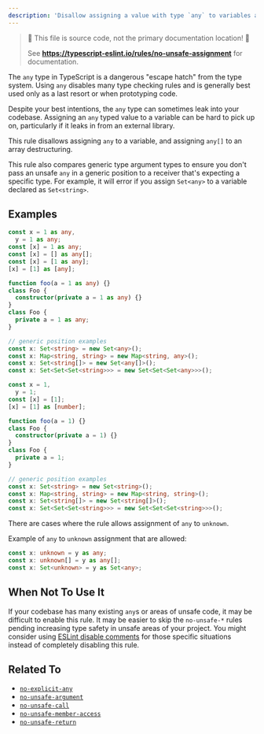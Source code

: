 ---
description: 'Disallow assigning a value with type `any` to variables and properties.'
---


> 🛑 This file is source code, not the primary documentation location! 🛑
>
> See **https://typescript-eslint.io/rules/no-unsafe-assignment** for documentation.

The `any` type in TypeScript is a dangerous "escape hatch" from the type system.
Using `any` disables many type checking rules and is generally best used only as a last resort or when prototyping code.

Despite your best intentions, the `any` type can sometimes leak into your codebase.
Assigning an `any` typed value to a variable can be hard to pick up on, particularly if it leaks in from an external library.

This rule disallows assigning `any` to a variable, and assigning `any[]` to an array destructuring.

This rule also compares generic type argument types to ensure you don't pass an unsafe `any` in a generic position to a receiver that's expecting a specific type.
For example, it will error if you assign `Set<any>` to a variable declared as `Set<string>`.

## Examples

<Tabs>
<TabItem value="❌ Incorrect">

```ts
const x = 1 as any,
  y = 1 as any;
const [x] = 1 as any;
const [x] = [] as any[];
const [x] = [1 as any];
[x] = [1] as [any];

function foo(a = 1 as any) {}
class Foo {
  constructor(private a = 1 as any) {}
}
class Foo {
  private a = 1 as any;
}

// generic position examples
const x: Set<string> = new Set<any>();
const x: Map<string, string> = new Map<string, any>();
const x: Set<string[]> = new Set<any[]>();
const x: Set<Set<Set<string>>> = new Set<Set<Set<any>>>();
```

</TabItem>
<TabItem value="✅ Correct">

```ts
const x = 1,
  y = 1;
const [x] = [1];
[x] = [1] as [number];

function foo(a = 1) {}
class Foo {
  constructor(private a = 1) {}
}
class Foo {
  private a = 1;
}

// generic position examples
const x: Set<string> = new Set<string>();
const x: Map<string, string> = new Map<string, string>();
const x: Set<string[]> = new Set<string[]>();
const x: Set<Set<Set<string>>> = new Set<Set<Set<string>>>();
```

</TabItem>
</Tabs>

There are cases where the rule allows assignment of `any` to `unknown`.

Example of `any` to `unknown` assignment that are allowed:

```ts showPlaygroundButton
const x: unknown = y as any;
const x: unknown[] = y as any[];
const x: Set<unknown> = y as Set<any>;
```

## When Not To Use It

If your codebase has many existing `any`s or areas of unsafe code, it may be difficult to enable this rule.
It may be easier to skip the `no-unsafe-*` rules pending increasing type safety in unsafe areas of your project.
You might consider using [ESLint disable comments](https://eslint.org/docs/latest/use/configure/rules#using-configuration-comments-1) for those specific situations instead of completely disabling this rule.

## Related To

- [`no-explicit-any`](./no-explicit-any.mdx)
- [`no-unsafe-argument`](./no-unsafe-argument.mdx)
- [`no-unsafe-call`](./no-unsafe-call.mdx)
- [`no-unsafe-member-access`](./no-unsafe-member-access.mdx)
- [`no-unsafe-return`](./no-unsafe-return.mdx)
